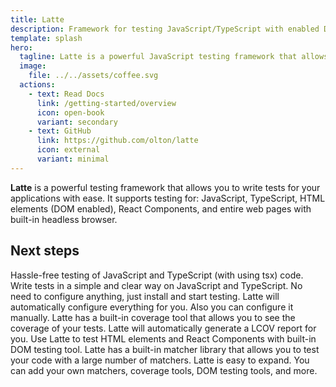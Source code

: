 ```yaml
---
title: Latte
description: Framework for testing JavaScript/TypeScript with enabled DOM
template: splash
hero:
  tagline: Latte is a powerful JavaScript testing framework that allows you to write tests for your applications with ease.
  image:
    file: ../../assets/coffee.svg
  actions:
    - text: Read Docs
      link: /getting-started/overview
      icon: open-book
      variant: secondary 
    - text: GitHub
      link: https://github.com/olton/latte
      icon: external
      variant: minimal
---
```



<div style={{ textAlign: 'center', marginBottom: '2rem', fontSize: '28px', fontWeight: 100, lineHeight: '1.2', border: '1px solid var(--sl-color-gray-5)', padding: '1rem', borderRadius: '8px' }}>
    <b>Latte</b> is a powerful testing framework that allows you to write tests for your applications with ease. It supports testing for: JavaScript, TypeScript, HTML elements (DOM enabled), React Components, and entire web pages with built-in headless browser.
</div>

## Next steps

<CardGrid>
	<Card title="JavaScript/TypeScript" icon="seti:tsconfig">
        Hassle-free testing of JavaScript and TypeScript (with using tsx) code. Write tests in a simple and clear way on JavaScript and TypeScript.
	</Card>
	<Card title="Config Free" icon="setting">
        No need to configure anything, just install and start testing. Latte will automatically configure everything for you. Also you can configure it manually.
	</Card>
	<Card title="Built-in coverage tool" icon="list-format">
        Latte has a built-in coverage tool that allows you to see the coverage of your tests. Latte will automatically generate a LCOV report for you.
	</Card>
	<Card title="DOM and React Testing" icon="seti:react">
        Use Latte to test HTML elements and React Components with built-in DOM testing tool.
	</Card>
	<Card title="100+ Matchers" icon="approve-check">
        Latte has a built-in matcher library that allows you to test your code with a large number of matchers.
	</Card>
	<Card title="Easy Expanding" icon="seti:crystal_embedded">
        Latte is easy to expand. You can add your own matchers, coverage tools, DOM testing tools, and more.
	</Card>
</CardGrid>


